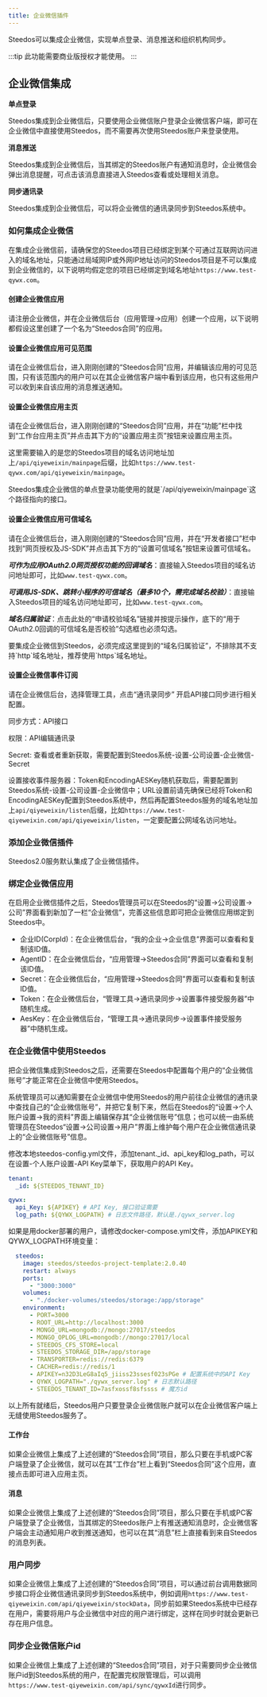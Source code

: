 ```yaml
---
title: 企业微信插件
---
```


Steedos可以集成企业微信，实现单点登录、消息推送和组织机构同步。

:::tip
此功能需要商业版授权才能使用。
:::

## 企业微信集成

**单点登录**

Steedos集成到企业微信后，只要使用企业微信账户登录企业微信客户端，即可在企业微信中直接使用Steedos，而不需要再次使用Steedos账户来登录使用。


**消息推送**

Steedos集成到企业微信后，当其绑定的Steedos账户有通知消息时，企业微信会弹出消息提醒，可点击该消息直接进入Steedos查看或处理相关消息。


**同步通讯录**

Steedos集成到企业微信后，可以将企业微信的通讯录同步到Steedos系统中。



### 如何集成企业微信

在集成企业微信前，请确保您的Steedos项目已经绑定到某个可通过互联网访问进入的域名地址，只能通过局域网IP或外网IP地址访问的Steedos项目是不可以集成到企业微信的，以下说明均假定您的项目已经绑定到域名地址`https://www.test-qywx.com`。

#### 创建企业微信应用

请注册企业微信，并在企业微信后台（应用管理->应用）创建一个应用，以下说明都假设这里创建了一个名为“Steedos合同”的应用。

#### 设置企业微信应用可见范围

请在企业微信后台，进入刚刚创建的“Steedos合同”应用，并编辑该应用的可见范围，只有该范围内的用户可以在其企业微信客户端中看到该应用，也只有这些用户可以收到来自该应用的消息推送通知。

#### 设置企业微信应用主页

请在企业微信后台，进入刚刚创建的“Steedos合同”应用，并在“功能”栏中找到“工作台应用主页”并点击其下方的“设置应用主页”按钮来设置应用主页。

这里需要输入的是您的Steedos项目的域名访问地址加上`/api/qiyeweixin/mainpage`后缀，比如`https://www.test-qywx.com/api/qiyeweixin/mainpage`。


<alert type="info">
Steedos集成企业微信的单点登录功能使用的就是`/api/qiyeweixin/mainpage`这个路径指向的接口。

</alert>

#### 设置企业微信应用可信域名

请在企业微信后台，进入刚刚创建的“Steedos合同”应用，并在“开发者接口”栏中找到“网页授权及JS-SDK”并点击其下方的“设置可信域名”按钮来设置可信域名。

***可作为应用OAuth2.0网页授权功能的回调域名***：直接输入Steedos项目的域名访问地址即可，比如`www.test-qywx.com`。

***可调用JS-SDK、跳转小程序的可信域名（最多10个，需完成域名校验）***：直接输入Steedos项目的域名访问地址即可，比如`www.test-qywx.com`。

***域名归属验证***：点击此处的“申请校验域名”链接并按提示操作，底下的“用于OAuth2.0回调的可信域名是否校验”勾选框也必须勾选。


<alert type="info">
要集成企业微信到Steedos，必须完成这里提到的“域名归属验证”，不排除其不支持`http`域名地址，推荐使用`https`域名地址。

</alert>

#### 设置企业微信事件订阅

请在企业微信后台，选择管理工具，点击“通讯录同步” 开启API接口同步进行相关配置。

同步方式：API接口

权限：API编辑通讯录

Secret: 查看或者重新获取，需要配置到Steedos系统-设置-公司设置-企业微信-Secret

设置接收事件服务器：Token和EncodingAESKey随机获取后，需要配置到Steedos系统-设置-公司设置-企业微信中；URL设置前请先确保已经将Token和EncodingAESKey配置到Steedos系统中，然后再配置Steedos服务的域名地址加上`api/qiyeweixin/listen`后缀，比如`https://www.test-qiyeweixin.com/api/qiyeweixin/listen`，一定要配置公网域名访问地址。

### 添加企业微信插件

Steedos2.0服务默认集成了企业微信插件。


### 绑定企业微信应用

在启用企业微信插件之后，Steedos管理员可以在Steedos的“设置->公司设置->公司”界面看到新加了一栏“企业微信”，完善这些信息即可把企业微信应用绑定到Steedos中。

* 企业ID(CorpId)：在企业微信后台，“我的企业->企业信息”界面可以查看和复制该ID值。
* AgentID：在企业微信后台，“应用管理->Steedos合同”界面可以查看和复制该ID值。
* Secret：在企业微信后台，“应用管理->Steedos合同”界面可以查看和复制该ID值。
* Token：在企业微信后台，“管理工具->通讯录同步->设置事件接受服务器”中随机生成。
* AesKey：在企业微信后台，“管理工具->通讯录同步->设置事件接受服务器”中随机生成。

### 在企业微信中使用Steedos

把企业微信集成到Steedos之后，还需要在Steedos中配置每个用户的“企业微信账号”才能正常在企业微信中使用Steedos。

系统管理员可以通知需要在企业微信中使用Steedos的用户前往企业微信的通讯录中查找自己的“企业微信账号”，并把它复制下来，然后在Steedos的“设置->个人账户设置->我的资料”界面上编辑保存其“企业微信账号”信息；也可以统一由系统管理员在Steedos“设置->公司设置->用户”界面上维护每个用户在企业微信通讯录上的“企业微信账号”信息。

修改本地steedos-config.yml文件，添加tenant._id、api_key和log_path，可以在设置-个人账户设置-API Key菜单下，获取用户的API Key。

```yaml
tenant:
  _id: ${STEEDOS_TENANT_ID}

qywx:
  api_Key: ${APIKEY} # API Key, 接口验证需要
  log_path: ${QYWX_LOGPATH} # 日志文件路径，默认是./qywx_server.log
```

如果是用docker部署的用户，请修改docker-compose.yml文件，添加APIKEY和QYWX_LOGPATH环境变量：

```yaml
  steedos:
    image: steedos/steedos-project-template:2.0.40
    restart: always
    ports:
      - "3000:3000"
    volumes:
      - "./docker-volumes/steedos/storage:/app/storage"
    environment:
      - PORT=3000
      - ROOT_URL=http://localhost:3000
      - MONGO_URL=mongodb://mongo:27017/steedos
      - MONGO_OPLOG_URL=mongodb://mongo:27017/local
      - STEEDOS_CFS_STORE=local
      - STEEDOS_STORAGE_DIR=/app/storage
      - TRANSPORTER=redis://redis:6379
      - CACHER=redis://redis/1
      - APIKEY=n32D3LeG8aIq5_jiiss23ssesf023sPGe # 配置系统中的API Key
      - QYWX_LOGPATH="./qywx_server.log" # 日志默认路径
      - STEEDOS_TENANT_ID=7asfxossf8sfssss # 魔方id
```

以上所有就绪后，Steedos用户只要登录企业微信账户就可以在企业微信客户端上无缝使用Steedos服务了。

#### 工作台

如果企业微信上集成了上述创建的“Steedos合同”项目，那么只要在手机或PC客户端登录了企业微信，就可以在其“工作台”栏上看到“Steedos合同”这个应用，直接点击即可进入应用主页。

#### 消息

如果企业微信上集成了上述创建的“Steedos合同”项目，那么只要在手机或PC客户端登录了企业微信，当其绑定的Steedos账户上有推送通知消息时，企业微信客户端会主动通知用户收到推送通知，也可以在其“消息”栏上直接看到来自Steedos的消息列表。

### 用户同步

如果企业微信上集成了上述创建的“Steedos合同”项目，可以通过前台调用数据同步接口将企业微信通讯录同步到Steedos系统中，例如调用`https://www.test-qiyeweixin.com/api/qiyeweixin/stockData`，同步前如果Steedos系统中已经存在用户，需要将用户与企业微信中对应的用户进行绑定，这样在同步时就会更新已存在用户信息。

### 同步企业微信账户id

如果企业微信上集成了上述创建的“Steedos合同”项目，对于只需要同步企业微信账户id到Steedos系统的用户，在配置完权限管理后，可以调用`https://www.test-qiyeweixin.com/api/sync/qywxId`进行同步。
